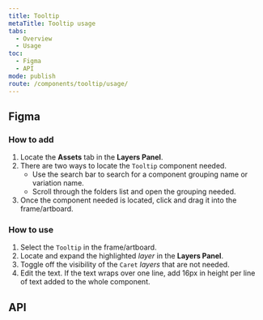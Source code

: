 ```yaml
---
title: Tooltip
metaTitle: Tooltip usage
tabs:
  - Overview
  - Usage
toc:
  - Figma
  - API
mode: publish
route: /components/tooltip/usage/
---
```



## Figma

### How to add

1. Locate the **Assets** tab in the **Layers Panel**.
2. There are two ways to locate the `Tooltip` component needed.
   - Use the search bar to search for a component grouping name or variation name.
   - Scroll through the folders list and open the grouping needed.
3. Once the component needed is located, click and drag it into the frame/artboard.

### How to use

1. Select the `Tooltip` in the frame/artboard.
2. Locate and expand the highlighted _layer_ in the **Layers Panel**.
3. Toggle off the visibility of the `Caret` _layers_ that are not needed.
4. Edit the text. If the text wraps over one line, add 16px in height per line of text added to the whole component.

## API

<PropsTable props={Tooltip} />
